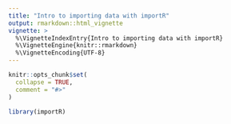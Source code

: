 ```yaml
---
title: "Intro to importing data with importR"
output: rmarkdown::html_vignette
vignette: >
  %\VignetteIndexEntry{Intro to importing data with importR}
  %\VignetteEngine{knitr::rmarkdown}
  %\VignetteEncoding{UTF-8}
---
```


```r
knitr::opts_chunk$set(
  collapse = TRUE,
  comment = "#>"
)
```

```r
library(importR)
```
